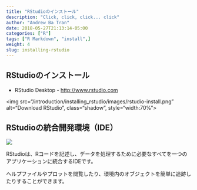 ```yaml
---
title: "RStudioのインストール"
description: "Click, click, click... click"
author: "Andrew Ba Tran"
date: 2018-05-27T21:13:14-05:00
categories: ["R"]
tags: ["R Markdown", "install",]
weight: 4
slug: installing-rstudio
---
```


## RStudioのインストール

* RStudio Desktop - [http://www.rstudio.com](https://www.rstudio.com/products/rstudio/)

<img src="/introduction/installing_rstudio/images/rstudio-install.png" alt="Download RStudio", class="shadow", style="width:70%">

## RStudioの統合開発環境（IDE）
![](/introduction/installing_rstudio/images/r-ide.png?classes=shadow)

RStudioは、Rコードを記述し、データを処理するために必要なすべてを一つのアプリケーションに統合するIDEです。

ヘルプファイルやプロットを閲覧したり、環境内のオブジェクトを簡単に追跡したりすることができます。
